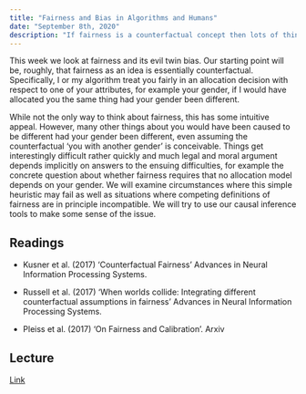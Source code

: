 ```yaml
---
title: "Fairness and Bias in Algorithms and Humans"
date: "September 8th, 2020"
description: "If fairness is a counterfactual concept then lots of things can be biased"
---
```


This week we look at fairness and its evil twin bias. Our starting
point will be, roughly, that fairness as an idea is essentially
counterfactual. Specifically, I or my algorithm treat you fairly in an
allocation decision with respect to one of your attributes, for
example your gender, if I would have allocated you the same thing had
your gender been different.

While not the only way to think about fairness, this has some
intuitive appeal. However, many other things about you would have been
caused to be different had your gender been different, even assuming
the counterfactual 'you with another gender' is conceivable. Things
get interestingly difficult rather quickly and much legal and moral
argument depends implicitly on answers to the ensuing difficulties,
for example the concrete question about whether fairness requires that
no allocation model depends on your gender. We will examine
circumstances where this simple heuristic may fail as well as
situations where competing definitions of fairness are in principle
incompatible. We will try to use our causal inference tools to make
some sense of the issue.

## Readings

- Kusner et al. (2017) 'Counterfactual Fairness' Advances in Neural
  Information Processing Systems.

- Russell et al. (2017) 'When worlds collide: Integrating different
  counterfactual assumptions in fairness' Advances in Neural
  Information Processing Systems.

- Pleiss et al. (2017) 'On Fairness and Calibration'. Arxiv

## Lecture

[Link](https://moodle.hertie-school.org/course/index.php?categoryid=266)
